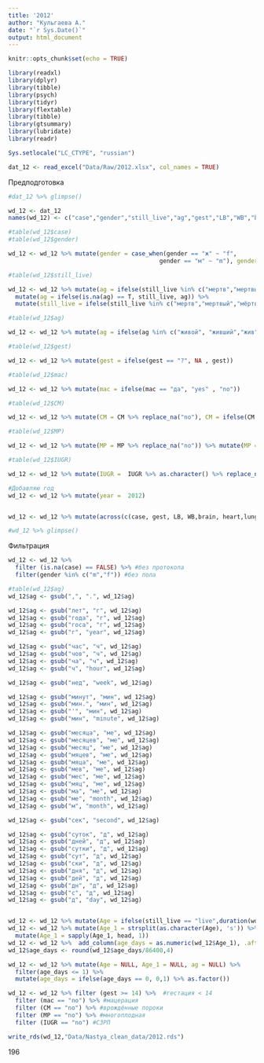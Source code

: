 ```yaml
---
title: '2012'
author: "Кульгаева А."
date: "`r Sys.Date()`"
output: html_document
---
```


```r
knitr::opts_chunk$set(echo = TRUE)
```

```r
library(readxl)
library(dplyr)
library(tibble)
library(psych)
library(tidyr)
library(flextable)
library(tibble)
library(gtsummary)
library(lubridate)
library(readr)

Sys.setlocale("LC_CTYPE", "russian")
```

```r
dat_12 <- read_excel("Data/Raw/2012.xlsx", col_names = TRUE)
```

Предподготовка
```r
#dat_12 %>% glimpse()

wd_12 <- dat_12
names(wd_12) <- c("case","gender","still_live","ag","gest","LB","WB","brain","heart","lung","liver","spleen","kidney","thymus","adrenal","pancreas","placenta","mac","CM","MP","IUGR","HC","CC")

#table(wd_12$case)
#table(wd_12$gender)

wd_12 <- wd_12 %>% mutate(gender = case_when(gender == "ж" ~ "f",
                                           gender == "м" ~ "m"), gender = ifelse(gender %in% c("f","m"),gender, NA))

#table(wd_12$still_live)

wd_12 <- wd_12 %>% mutate(ag = ifelse(still_live %in% c("мертв","мертвый","мёртвый","мёритвый","интранатальная гибель плода"), 0 , ag)) %>%
  mutate(ag = ifelse(is.na(ag) == T, still_live, ag)) %>%
  mutate(still_live = ifelse(still_live %in% c("мертв","мертвый","мёртвый","мёритвый"),"still","live"))

#table(wd_12$ag)

wd_12 <- wd_12 %>% mutate(ag = ifelse(ag %in% c("живой", "живший","жив", "живш"), NA , ag))

#table(wd_12$gest)

wd_12 <- wd_12 %>% mutate(gest = ifelse(gest == "?", NA , gest))

#table(wd_12$mac)

wd_12 <- wd_12 %>% mutate(mac = ifelse(mac == "да", "yes" , "no"))

#table(wd_12$CM)

wd_12 <- wd_12 %>% mutate(CM = CM %>% replace_na("no"), CM = ifelse(CM == "нет", "no",CM))

#table(wd_12$MP)

wd_12 <- wd_12 %>% mutate(MP = MP %>% replace_na("no")) %>% mutate(MP = ifelse(MP == "да","yes","no")) 

#table(wd_12$IUGR)

wd_12 <- wd_12 %>% mutate(IUGR =  IUGR %>% as.character() %>% replace_na("no"))

#Добавляю год
wd_12 <- wd_12 %>% mutate(year =  2012)


wd_12 <- wd_12 %>% mutate(across(c(case, gest, LB, WB,brain, heart,lung,liver,spleen, kidney, thymus, adrenal, pancreas, placenta, HC, CC), ~ as.numeric(.x)), across(c(gender, still_live, mac, MP), ~ as.factor(.x)))

#wd_12 %>% glimpse()

```

Фильтрация
```r
wd_12 <- wd_12 %>%
  filter (is.na(case) == FALSE) %>% #без протокола
  filter(gender %in% c("m","f")) #без пола

#table(wd_12$ag)
wd_12$ag <- gsub(",", ".", wd_12$ag)

wd_12$ag <- gsub("лет", "г", wd_12$ag)
wd_12$ag <- gsub("года", "г", wd_12$ag)
wd_12$ag <- gsub("госа", "г", wd_12$ag)
wd_12$ag <- gsub("г", "year", wd_12$ag)

wd_12$ag <- gsub("час", "ч", wd_12$ag)
wd_12$ag <- gsub("чов", "ч", wd_12$ag)
wd_12$ag <- gsub("ча", "ч", wd_12$ag)
wd_12$ag <- gsub("ч", "hour", wd_12$ag)

wd_12$ag <- gsub("нед", "week", wd_12$ag)

wd_12$ag <- gsub("минут", "мин", wd_12$ag)
wd_12$ag <- gsub("мин.", "мин", wd_12$ag)
wd_12$ag <- gsub("'", "мин", wd_12$ag)
wd_12$ag <- gsub("мин", "minute", wd_12$ag)

wd_12$ag <- gsub("месяца", "ме", wd_12$ag)
wd_12$ag <- gsub("месяцев", "ме", wd_12$ag)
wd_12$ag <- gsub("месяц", "ме", wd_12$ag)
wd_12$ag <- gsub("мяцев", "ме", wd_12$ag)
wd_12$ag <- gsub("мяца", "ме", wd_12$ag)
wd_12$ag <- gsub("мев", "ме", wd_12$ag)
wd_12$ag <- gsub("мес", "ме", wd_12$ag)
wd_12$ag <- gsub("мяц", "ме", wd_12$ag)
wd_12$ag <- gsub("ма", "ме", wd_12$ag)
wd_12$ag <- gsub("ме", "month", wd_12$ag)
wd_12$ag <- gsub("м", "month", wd_12$ag)

wd_12$ag <- gsub("сек", "second", wd_12$ag)

wd_12$ag <- gsub("суток", "д", wd_12$ag)
wd_12$ag <- gsub("дней", "д", wd_12$ag)
wd_12$ag <- gsub("сутки", "д", wd_12$ag)
wd_12$ag <- gsub("сут", "д", wd_12$ag)
wd_12$ag <- gsub("ски", "д", wd_12$ag)
wd_12$ag <- gsub("дня", "д", wd_12$ag)
wd_12$ag <- gsub("дей", "д", wd_12$ag)
wd_12$ag <- gsub("дн", "д", wd_12$ag)
wd_12$ag <- gsub("с", "д", wd_12$ag)
wd_12$ag <- gsub("д", "day", wd_12$ag)


wd_12 <- wd_12 %>% mutate(Age = ifelse(still_live == "live",duration(wd_12$ag), 0))
wd_12 <- wd_12 %>% mutate(Age_1 = strsplit(as.character(Age), 's')) %>%
  mutate(Age_1 = sapply(Age_1, head, 1)) 
wd_12 <- wd_12 %>%  add_column(age_days = as.numeric(wd_12$Age_1), .after = 4)
wd_12$age_days <- round(wd_12$age_days/86400,4)

wd_12 <- wd_12 %>% mutate(Age = NULL, Age_1 = NULL, ag = NULL) %>%
  filter(age_days <= 1) %>%
  mutate(age_days = ifelse(age_days == 0, 0,1) %>% as.factor())

wd_12 <- wd_12 %>% filter (gest >= 14) %>%  #гестация < 14
  filter (mac == "no") %>% #мацерация
  filter (CM == "no") %>% #врождённые пороки
  filter (MP == "no") %>% #многоплодная
  filter (IUGR == "no") #СЗРП

write_rds(wd_12,"Data/Nastya_clean_data/2012.rds")
```
196
